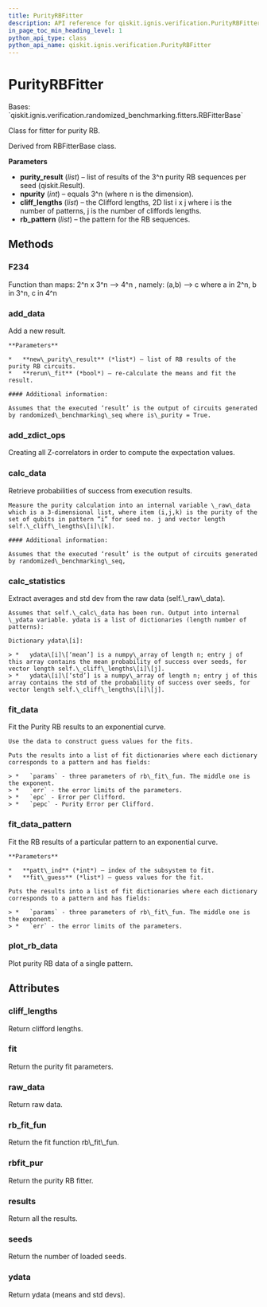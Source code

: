 ```yaml
---
title: PurityRBFitter
description: API reference for qiskit.ignis.verification.PurityRBFitter
in_page_toc_min_heading_level: 1
python_api_type: class
python_api_name: qiskit.ignis.verification.PurityRBFitter
---
```


# PurityRBFitter

<Class id="qiskit.ignis.verification.PurityRBFitter" github="https://github.com/qiskit-community/qiskit-ignis/tree/stable/0.6/qiskit/ignis/verification/randomized_benchmarking/fitters.py" signature="PurityRBFitter(purity_result, npurity, cliff_lengths, rb_pattern=None)">
  Bases: `qiskit.ignis.verification.randomized_benchmarking.fitters.RBFitterBase`

  Class for fitter for purity RB.

  Derived from RBFitterBase class.

  **Parameters**

  *   **purity\_result** (*list*) – list of results of the 3^n purity RB sequences per seed (qiskit.Result).
  *   **npurity** (*int*) – equals 3^n (where n is the dimension).
  *   **cliff\_lengths** (*list*) – the Clifford lengths, 2D list i x j where i is the number of patterns, j is the number of cliffords lengths.
  *   **rb\_pattern** (*list*) – the pattern for the RB sequences.

  ## Methods

  ### F234

  <Function id="qiskit.ignis.verification.PurityRBFitter.F234" signature="static PurityRBFitter.F234(n, a, b)">
    Function than maps: 2^n x 3^n –> 4^n , namely: (a,b) –> c where a in 2^n, b in 3^n, c in 4^n
  </Function>

  ### add\_data

  <Function id="qiskit.ignis.verification.PurityRBFitter.add_data" signature="PurityRBFitter.add_data(new_purity_result, rerun_fit=True)">
    Add a new result.

    **Parameters**

    *   **new\_purity\_result** (*list*) – list of RB results of the purity RB circuits.
    *   **rerun\_fit** (*bool*) – re-calculate the means and fit the result.

    #### Additional information:

    Assumes that the executed ‘result’ is the output of circuits generated by randomized\_benchmarking\_seq where is\_purity = True.
  </Function>

  ### add\_zdict\_ops

  <Function id="qiskit.ignis.verification.PurityRBFitter.add_zdict_ops" signature="PurityRBFitter.add_zdict_ops()">
    Creating all Z-correlators in order to compute the expectation values.
  </Function>

  ### calc\_data

  <Function id="qiskit.ignis.verification.PurityRBFitter.calc_data" signature="PurityRBFitter.calc_data()">
    Retrieve probabilities of success from execution results.

    Measure the purity calculation into an internal variable \_raw\_data which is a 3-dimensional list, where item (i,j,k) is the purity of the set of qubits in pattern “i” for seed no. j and vector length self.\_cliff\_lengths\[i]\[k].

    #### Additional information:

    Assumes that the executed ‘result’ is the output of circuits generated by randomized\_benchmarking\_seq,
  </Function>

  ### calc\_statistics

  <Function id="qiskit.ignis.verification.PurityRBFitter.calc_statistics" signature="PurityRBFitter.calc_statistics()">
    Extract averages and std dev from the raw data (self.\_raw\_data).

    Assumes that self.\_calc\_data has been run. Output into internal \_ydata variable. ydata is a list of dictionaries (length number of patterns):

    Dictionary ydata\[i]:

    > *   ydata\[i]\[‘mean’] is a numpy\_array of length n; entry j of this array contains the mean probability of success over seeds, for vector length self.\_cliff\_lengths\[i]\[j].
    > *   ydata\[i]\[‘std’] is a numpy\_array of length n; entry j of this array contains the std of the probability of success over seeds, for vector length self.\_cliff\_lengths\[i]\[j].
  </Function>

  ### fit\_data

  <Function id="qiskit.ignis.verification.PurityRBFitter.fit_data" signature="PurityRBFitter.fit_data()">
    Fit the Purity RB results to an exponential curve.

    Use the data to construct guess values for the fits.

    Puts the results into a list of fit dictionaries where each dictionary corresponds to a pattern and has fields:

    > *   `params` - three parameters of rb\_fit\_fun. The middle one is the exponent.
    > *   `err` - the error limits of the parameters.
    > *   `epc` - Error per Clifford.
    > *   `pepc` - Purity Error per Clifford.
  </Function>

  ### fit\_data\_pattern

  <Function id="qiskit.ignis.verification.PurityRBFitter.fit_data_pattern" signature="PurityRBFitter.fit_data_pattern(patt_ind, fit_guess)">
    Fit the RB results of a particular pattern to an exponential curve.

    **Parameters**

    *   **patt\_ind** (*int*) – index of the subsystem to fit.
    *   **fit\_guess** (*list*) – guess values for the fit.

    Puts the results into a list of fit dictionaries where each dictionary corresponds to a pattern and has fields:

    > *   `params` - three parameters of rb\_fit\_fun. The middle one is the exponent.
    > *   `err` - the error limits of the parameters.
  </Function>

  ### plot\_rb\_data

  <Function id="qiskit.ignis.verification.PurityRBFitter.plot_rb_data" signature="PurityRBFitter.plot_rb_data(pattern_index=0, ax=None, add_label=True, show_plt=True)">
    Plot purity RB data of a single pattern.
  </Function>

  ## Attributes

  ### cliff\_lengths

  <Attribute id="qiskit.ignis.verification.PurityRBFitter.cliff_lengths" name="cliff_lengths">
    Return clifford lengths.
  </Attribute>

  ### fit

  <Attribute id="qiskit.ignis.verification.PurityRBFitter.fit" name="fit">
    Return the purity fit parameters.
  </Attribute>

  ### raw\_data

  <Attribute id="qiskit.ignis.verification.PurityRBFitter.raw_data" name="raw_data">
    Return raw data.
  </Attribute>

  ### rb\_fit\_fun

  <Attribute id="qiskit.ignis.verification.PurityRBFitter.rb_fit_fun" name="rb_fit_fun">
    Return the fit function rb\_fit\_fun.
  </Attribute>

  ### rbfit\_pur

  <Attribute id="qiskit.ignis.verification.PurityRBFitter.rbfit_pur" name="rbfit_pur">
    Return the purity RB fitter.
  </Attribute>

  ### results

  <Attribute id="qiskit.ignis.verification.PurityRBFitter.results" name="results">
    Return all the results.
  </Attribute>

  ### seeds

  <Attribute id="qiskit.ignis.verification.PurityRBFitter.seeds" name="seeds">
    Return the number of loaded seeds.
  </Attribute>

  ### ydata

  <Attribute id="qiskit.ignis.verification.PurityRBFitter.ydata" name="ydata">
    Return ydata (means and std devs).
  </Attribute>
</Class>


